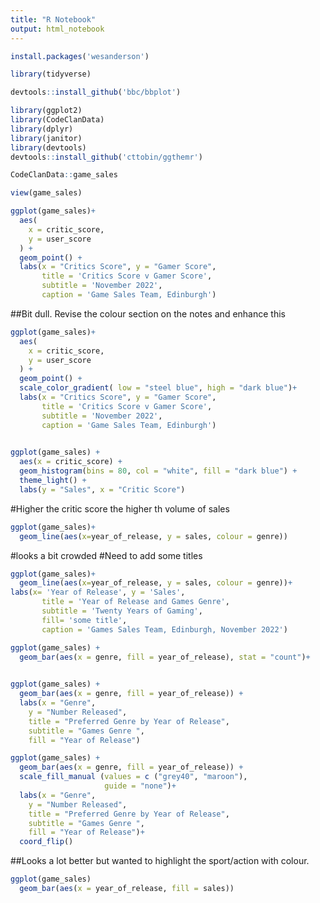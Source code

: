 ```yaml
---
title: "R Notebook"
output: html_notebook
---
```



```r
install.packages('wesanderson')


```
```r
library(tidyverse)
```
```r
devtools::install_github('bbc/bbplot')
```
```r

library(ggplot2)
library(CodeClanData)
library(dplyr)
library(janitor)
library(devtools)
devtools::install_github('cttobin/ggthemr')
```

```r
CodeClanData::game_sales
```

```r
view(game_sales)
```


```r
ggplot(game_sales)+
  aes(
    x = critic_score,
    y = user_score
  ) +
  geom_point() + 
  labs(x = "Critics Score", y = "Gamer Score",
       title = 'Critics Score v Gamer Score',
       subtitle = 'November 2022',
       caption = 'Game Sales Team, Edinburgh')
```
##Bit dull. Revise the colour section on the notes and enhance this


```r
ggplot(game_sales)+
  aes(
    x = critic_score,
    y = user_score
  ) +
  geom_point() + 
  scale_color_gradient( low = "steel blue", high = "dark blue")+
  labs(x = "Critics Score", y = "Gamer Score",
       title = 'Critics Score v Gamer Score',
       subtitle = 'November 2022',
       caption = 'Game Sales Team, Edinburgh')
  

```

```r
ggplot(game_sales) +
  aes(x = critic_score) +
  geom_histogram(bins = 80, col = "white", fill = "dark blue") + 
  theme_light() + 
  labs(y = "Sales", x = "Critic Score")
```

#Higher the critic score the higher th volume of sales

```r
ggplot(game_sales)+
  geom_line(aes(x=year_of_release, y = sales, colour = genre))

```

#looks a bit crowded
#Need to add some titles

```r

ggplot(game_sales)+
  geom_line(aes(x=year_of_release, y = sales, colour = genre))+
labs(x= 'Year of Release', y = 'Sales',
       title = 'Year of Release and Games Genre',
       subtitle = 'Twenty Years of Gaming',
       fill= 'some title',
       caption = 'Games Sales Team, Edinburgh, November 2022')
```


```r
ggplot(game_sales) +
  geom_bar(aes(x = genre, fill = year_of_release), stat = "count")+
  

```

```r
ggplot(game_sales) +
  geom_bar(aes(x = genre, fill = year_of_release)) +
  labs(x = "Genre",
    y = "Number Released",
    title = "Preferred Genre by Year of Release",
    subtitle = "Games Genre ",
    fill = "Year of Release")
```

```r
ggplot(game_sales) +
  geom_bar(aes(x = genre, fill = year_of_release)) +
  scale_fill_manual (values = c ("grey40", "maroon"),
                     guide = "none")+
  labs(x = "Genre",
    y = "Number Released",
    title = "Preferred Genre by Year of Release",
    subtitle = "Games Genre ",
    fill = "Year of Release")+
  coord_flip()


```

##Looks a lot better but wanted to highlight the sport/action with colour.



    

```r
ggplot(game_sales)
  geom_bar(aes(x = year_of_release, fill = sales))
```










